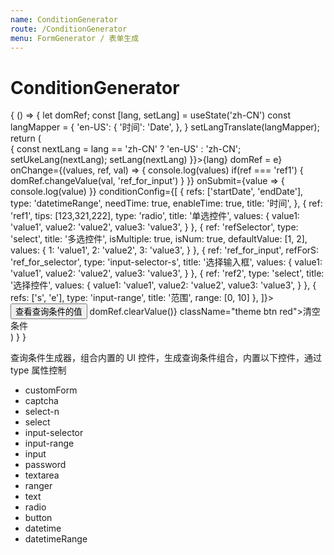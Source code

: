 ```yaml
---
name: ConditionGenerator
route: /ConditionGenerator
menu: FormGenerator / 表单生成
---
```



# ConditionGenerator

<PropsTable of={ConditionGenerator} />

<Playground>
  {
    () => {
      let domRef;
      const [lang, setLang] = useState('zh-CN')
      const langMapper = {
        'en-US': {
          '时间': 'Date',
        },
      }
      setLangTranslate(langMapper);
      return (
        <div>
          <span className="btn theme" onClick={e => {
            const nextLang = lang == 'zh-CN' ? 'en-US' : 'zh-CN';
            setUkeLang(nextLang);
            setLang(nextLang)
          }}>{lang}</span>
          <ConditionGenerator
            ref={e => domRef = e}
            onChange={(values, ref, val) => {
              console.log(values)
              if(ref === 'ref1') {
                domRef.changeValue(val, 'ref_for_input')
              }
            }}
            onSubmit={value => {
              console.log(value)
            }}
            conditionConfig={[
              {
                refs: ['startDate', 'endDate'],
                type: 'datetimeRange',
                needTime: true,
                enableTime: true,
                title: '时间',
              },
              {
                ref: 'ref1',
                tips: [123,321,222],
                type: 'radio',
                title: '单选控件',
                values: {
                  value1: 'value1',
                  value2: 'value2',
                  value3: 'value3',
                }
              },
              {
                ref: 'refSelector',
                type: 'select',
                title: '多选控件',
                isMultiple: true,
                isNum: true,
                defaultValue: [1, 2],
                values: {
                  1: 'value1',
                  2: 'value2',
                  3: 'value3',
                }
              },
              {
                ref: 'ref_for_input',
                refForS: 'ref_for_selector',
                type: 'input-selector-s',
                title: '选择输入框',
                values: {
                  value1: 'value1',
                  value2: 'value2',
                  value3: 'value3',
                }
              },
              {
                ref: 'ref2',
                type: 'select',
                title: '选择控件',
                values: {
                  value1: 'value1',
                  value2: 'value2',
                  value3: 'value3',
                }
              },
              {
                refs: ['s', 'e'],
                type: 'input-range',
                title: '范围',
                range: [0, 10]
              },
            ]}>
            <div>
              <button type="submit" className="theme btn flat">查看查询条件的值</button>
              <span className="ml10" onClick={e => domRef.clearValue()} className="theme btn red">清空条件</span>
            </div>
          </ConditionGenerator>
        </div>
      )
    }
  }
</Playground>

查询条件生成器，组合内置的 UI 控件，生成查询条件组合，内置以下控件，通过 type 属性控制

- customForm
- captcha
- select-n
- select
- input-selector
- input-range
- input
- password
- textarea
- ranger
- text
- radio
- button
- datetime
- datetimeRange
